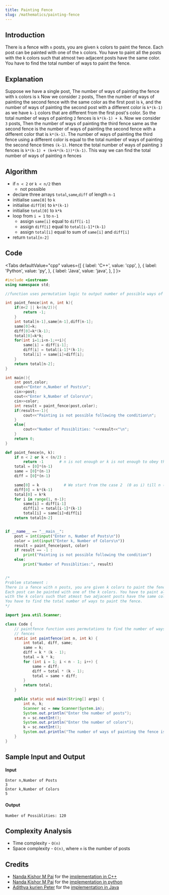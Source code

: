 ```yaml
---
title: Painting Fence
slug: /mathematics/painting-fence
---
```


## Introduction

There is a fence with `n` posts, you are given `k` colors to paint the fence. Each post can be painted with one of the `k` colors. You have to paint all the posts with the k colors such that atmost two adjacent posts have the same color. You have to find the total number of ways to paint the fence.

## Explanation

Suppose we have a single post, The number of ways of painting the fence with `k` colors is `k` Now we consider `2` posts, Then the number of ways of painting the second fence with the same color as the first post is `k`, and the number of ways of painting the second post with a different color is `k*(k-1)` as we have `k-1` colors that are different from the first post's color. So the total number of ways of painting `2` fences is `k*(k-1) + k`. Now we consider `3` posts, Then the number of ways of painting the third fence same as the second fence is the number of ways of painting the second fence with a different color that is `k*(k-1)`. The number of ways of painting the third fence using a different color is equal to the total number of ways of painting the second fence times `(k-1)`. Hence the total number of ways of painting `3` fences is `k*(k-1) + (k+k*(k-1))*(k-1)`. This way we can find the total number of ways of painting n fences

## Algorithm

- if `n < 2` or `k < n/2` then
    - not possible 
- declare three arrays `total`,`same`,`diff` of length `n-1` 
- initialise `same[0]` to `k`
- initialise `diff[0]` to `k*(k-1)`
- initialise `total[0]` to `k*k`
- loop from `i = 1` to `n-1`
    - assign `same[i]` equal to `diff[i-1]`
    - assign `diff[i]` equal to `total[i-1]*(k-1)`
    - assign `total[i]` equal to sum of `same[i]` and  `diff[i]`
- return `total[n-2]`

## Code


<Tabs
  defaultValue="cpp"
  values={[
    { label: 'C++', value: 'cpp', },
    { label: 'Python', value: 'py', },
    { label: 'Java', value: 'java', },
  ]
}>

<TabItem value="cpp">

```cpp
#include <iostream>
using namespace std;

//function uses permutation logic to output number of possible ways of painting

int paint_fence(int n, int k){          
    if(n<2 || k<(n/2)){
        return -1;
    }
    int total[n-1],same[n-1],diff[n-1];
    same[0]=k;
    diff[0]=k*(k-1);
    total[0]=k*k;
    for(int i=1;i<n-1;++i){
        same[i] = diff[i-1];
        diff[i] = total[i-1]*(k-1);
        total[i] = same[i]+diff[i];
    }
    return total[n-2];
}

int main(){
    int post,color;
    cout<<"Enter n,Number of Posts\n";
    cin>>post;
    cout<<"Enter k,Number of Colors\n";
    cin>>color;
    int result = paint_fence(post,color);
    if(result==-1){
        cout<<"Painting is not possible following the condition\n";
    }
    else{
        cout<<"Number of Possiblities: "<<result<<"\n";
    }
    return 0;
}
```

</TabItem>
<TabItem value="py">

```python
def paint_fence(n, k):
    if n < 2 or k < (n/2) :
        return -1       # n is not enough or k is not enough to obey the condition
    total = [0]*(n-1)
    same = [0]*(n-1)
    diff = [0]*(n-1)

    same[0] = k           # We start from the case 2  (0 as i) till n (n-2 as i)
    diff[0] = k*(k-1)
    total[0] = k*k
    for i in range(1, n-1):
        same[i] = diff[i-1]
        diff[i] = total[i-1]*(k-1)
        total[i] = same[i]+diff[i]
    return total[n-2]


if __name__ == "__main__":
    post = int(input("Enter n, Number of Posts\n"))
    color = int(input("Enter k, Number of Colors\n"))
    result = paint_fence(post, color)
    if result == -1 :
        print("Painting is not possible following the condition")
    else:
        print("Number of Possiblities:", result)
```

</TabItem>

<TabItem value="java">

```java

/*
Problem statement : 
There is a fence with n posts, you are given k colors to paint the fence. 
Each post can be painted with one of the k colors. You have to paint all the posts 
with the k colors such that atmost two adjacent posts have the same color. 
You have to find the total number of ways to paint the fence.
*/

import java.util.Scanner;

class Code {
    // paintfence function uses permutations to find the number of ways of painting
    // fences
    static int paintfence(int n, int k) {
        int total, diff, same;
        same = k;
        diff = k * (k - 1);
        total = k * k;
        for (int i = 1; i < n - 1; i++) {
            same = diff;
            diff = total * (k - 1);
            total = same + diff;
        }
        return total;
    }

    public static void main(String[] args) {
        int n, k;
        Scanner sc = new Scanner(System.in);
        System.out.println("Enter the number of posts");
        n = sc.nextInt();
        System.out.println("Enter the number of colors");
        k = sc.nextInt();
        System.out.println("The number of ways of painting the fence is : " + paintfence(n, k));   
    }
}

```

</TabItem>
</Tabs>

## Sample Input and Output

#### Input

```
Enter n,Number of Posts
3
Enter k,Number of Colors
5
```

#### Output

```
Number of Possiblities: 120
```

## Complexity Analysis

- Time complexity - `O(n)`
- Space complexity - `O(n)`, where `n` is the number of posts


## Credits

-   [Nanda Kishor M Pai](https://github.com/nandakishormpai2001) for the [implementation in C++](https://github.com/TesseractCoding/NeoAlgo/blob/master/C-Plus-Plus/cp/Paint_Fence.cpp)
-   [Nanda Kishor M Pai](https://github.com/nandakishormpai2001) for the [implementation in python](https://github.com/TesseractCoding/NeoAlgo/blob/master/Python/cp/Paint_Fence.py)
-   [Adithya kurien Peter](https://github.com/aaadddiii) for the [implementation in Java](https://github.com/TesseractCoding/NeoAlgo/blob/master/Java/dp/Painting_fence.java)